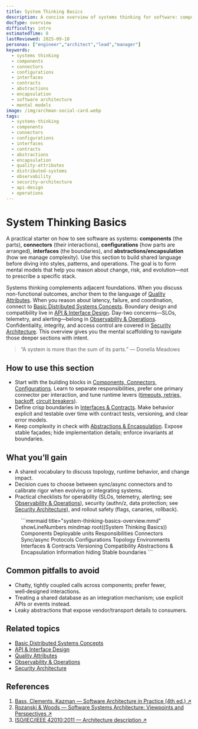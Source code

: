 ```yaml
---
title: System Thinking Basics
description: A concise overview of systems thinking for software: components, connectors, configurations, interfaces, and abstractions to reason about change, risk, and evolution.
docType: overview
difficulty: intro
estimatedTime: 8
lastReviewed: 2025-09-10
personas: ["engineer","architect","lead","manager"]
keywords:
  - systems thinking
  - components
  - connectors
  - configurations
  - interfaces
  - contracts
  - abstractions
  - encapsulation
  - software architecture
  - mental models
image: /img/archman-social-card.webp
tags:
  - systems-thinking
  - components
  - connectors
  - configurations
  - interfaces
  - contracts
  - abstractions
  - encapsulation
  - quality-attributes
  - distributed-systems
  - observability
  - security-architecture
  - api-design
  - operations
---
```



<Head>
  <meta
    name="description"
    content="A concise overview of systems thinking for software: components, connectors, configurations, interfaces, and abstractions to reason about change, risk, and evolution."
  />
  <meta property="og:title" content="System Thinking Basics" />
  <meta
    property="og:description"
    content="A concise overview of systems thinking for software: components, connectors, configurations, interfaces, and abstractions to reason about change, risk, and evolution."
  />
  <meta property="og:image" content="https://archman.dev/img/archman-social-card.webp" />
  <meta name="twitter:card" content="summary_large_image" />
  <link rel="canonical" href="https://archman.dev/docs/foundational-concepts/system-thinking-basics" />
  <script type="application/ld+json">{JSON.stringify({
    "@context": "https://schema.org",
    "@type": "Article",
    "headline": "System Thinking Basics",
    "description": "A concise overview of systems thinking for software: components, connectors, configurations, interfaces, and abstractions to reason about change, risk, and evolution.",
    "image": "https://archman.dev/img/archman-social-card.webp",
    "keywords": [
      "systems thinking",
      "components",
      "connectors",
      "configurations",
      "interfaces",
      "contracts",
      "abstractions",
      "encapsulation",
      "software architecture",
      "mental models"
    ],
    "author": {"@type":"Person","name":"Archman"},
    "dateModified": "2025-09-10"
  })}</script>
  <script type="application/ld+json">{JSON.stringify({
    "@context":"https://schema.org",
    "@type":"BreadcrumbList",
    "itemListElement":[
      {"@type":"ListItem","position":1,"name":"Foundational Concepts","item":"https://archman.dev/docs/foundational-concepts"},
      {"@type":"ListItem","position":2,"name":"System Thinking Basics","item":"https://archman.dev/docs/foundational-concepts/system-thinking-basics"}
    ]
  })}</script>
</Head>

# System Thinking Basics

A practical starter on how to see software as systems: **components** (the parts), **connectors** (their interactions), **configurations** (how parts are arranged), **interfaces** (the boundaries), and **abstractions/encapsulation** (how we manage complexity). Use this section to build shared language before diving into styles, patterns, and operations. The goal is to form mental models that help you reason about change, risk, and evolution—not to prescribe a specific stack.

Systems thinking complements adjacent foundations. When you discuss non-functional outcomes, anchor them to the language of [Quality Attributes](../../quality-attributes). When you reason about latency, failure, and coordination, connect to [Basic Distributed Systems Concepts](../basic-distributed-systems-concepts). Boundary design and compatibility live in [API & Interface Design](../../api-and-interface-design). Day-two concerns—SLOs, telemetry, and alerting—belong in [Observability & Operations](../../observability-and-operations). Confidentiality, integrity, and access control are covered in [Security Architecture](../../security-architecture). This overview gives you the mental scaffolding to navigate those deeper sections with intent.

> “A system is more than the sum of its parts.” — Donella Meadows

## How to use this section

- Start with the building blocks in [Components, Connectors, Configurations](./components-connectors-configurations). Learn to separate responsibilities, prefer one primary connector per interaction, and tune runtime levers ([timeouts, retries, backoff](../../reliability-resilience-and-performance-engineering/reliability-patterns/hedging-requests-timeouts-retries), [circuit breakers](../../reliability-resilience-and-performance-engineering/reliability-patterns/bulkheads-circuit-breakers)).
- Define crisp boundaries in [Interfaces & Contracts](./interfaces-and-contracts). Make behavior explicit and testable over time with contract tests, versioning, and clear error models.
- Keep complexity in check with [Abstractions & Encapsulation](./abstractions-and-encapsulation). Expose stable façades; hide implementation details; enforce invariants at boundaries.

## What you’ll gain

- A shared vocabulary to discuss topology, runtime behavior, and change impact.
- Decision cues to choose between sync/async connectors and to calibrate rigor when evolving or integrating systems.
- Practical checklists for operability (SLOs, telemetry, alerting; see [Observability & Operations](../../observability-and-operations)), security (authn/z, data protection; see [Security Architecture](../../security-architecture)), and rollout safety (flags, canaries, rollback).

<Figure caption="A mind map overview of system thinking basics.">
```mermaid title="system-thinking-basics-overview.mmd" showLineNumbers
mindmap
    root((System Thinking Basics))
        Components
            Deployable units
            Responsibilities
        Connectors
            Sync/async
            Protocols
        Configurations
            Topology
            Environments
        Interfaces & Contracts
            Versioning
            Compatibility
        Abstractions & Encapsulation
            Information hiding
            Stable boundaries
```
</Figure>

## Common pitfalls to avoid

- Chatty, tightly coupled calls across components; prefer fewer, well‑designed interactions.
- Treating a shared database as an integration mechanism; use explicit APIs or events instead.
- Leaky abstractions that expose vendor/transport details to consumers.

## Related topics

- [Basic Distributed Systems Concepts](../basic-distributed-systems-concepts)
- [API & Interface Design](../../api-and-interface-design)
- [Quality Attributes](../../quality-attributes)
- [Observability & Operations](../../observability-and-operations)
- [Security Architecture](../../security-architecture)

<DocCardList items={useCurrentSidebarCategory().items} />

## References

<!-- markdownlint-disable MD033 -->
1. <a href="https://www.informit.com/store/software-architecture-in-practice-9780136886099" target="_blank" rel="nofollow noopener noreferrer">Bass, Clements, Kazman — Software Architecture in Practice (4th ed.) ↗️</a>
2. <a href="http://www.viewpoints-and-perspectives.info/" target="_blank" rel="nofollow noopener noreferrer">Rozanski & Woods — Software Systems Architecture: Viewpoints and Perspectives ↗️</a>
3. <a href="https://www.iso.org/standard/74393.html" target="_blank" rel="nofollow noopener noreferrer">ISO/IEC/IEEE 42010:2011 — Architecture description ↗️</a>
<!-- markdownlint-enable MD033 -->
